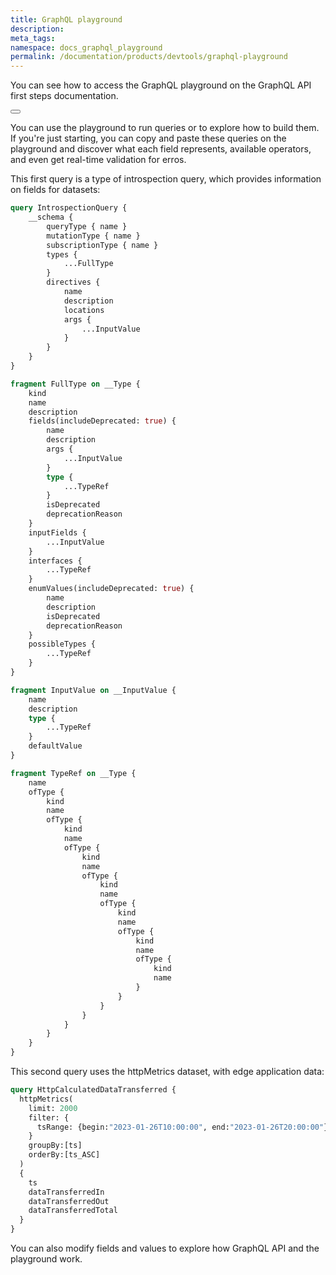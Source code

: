 ```yaml
---
title: GraphQL playground
description: 
meta_tags: 
namespace: docs_graphql_playground
permalink: /documentation/products/devtools/graphql-playground
---
```



You can see how to access the GraphQL playground on the GraphQL API first steps documentation.

<Button href="/en/documentation/products/graphql-api-first-steps/#accessing-graphql-playground" text="access graphql playground"></Button>

You can use the playground to run queries or to explore how to build them. If you're just starting, you can copy and paste these queries on the playground and discover what each field represents, available operators, and even get real-time validation for erros.

This first query is a type of introspection query, which provides information on fields for datasets:

```graphql
query IntrospectionQuery {
    __schema {
        queryType { name }
        mutationType { name }
        subscriptionType { name }
        types {
            ...FullType       
        }
        directives {
            name
            description
            locations
            args {
                ...InputValue        
            }
        }
    }
}

fragment FullType on __Type {
    kind
    name
    description
    fields(includeDeprecated: true) {
        name
        description
        args {
            ...InputValue
        }
        type {
            ...TypeRef
        }
        isDeprecated
        deprecationReason
    }
    inputFields {
        ...InputValue
    }
    interfaces {
        ...TypeRef
    }
    enumValues(includeDeprecated: true) {
        name
        description
        isDeprecated
        deprecationReason
    }
    possibleTypes {
        ...TypeRef
    }
}

fragment InputValue on __InputValue {
    name
    description
    type { 
        ...TypeRef 
    }
    defaultValue
}

fragment TypeRef on __Type {
    name
    ofType {
        kind
        name
        ofType {
            kind
            name
            ofType {
                kind
                name
                ofType {
                    kind
                    name
                    ofType {
                        kind
                        name
                        ofType {
                            kind
                            name
                            ofType {
                                kind
                                name
                            }
                        }
                    }
                }
            }
        }
    }
}
```

This second query uses the httpMetrics dataset, with edge application data:

```graphql
query HttpCalculatedDataTransferred {
  httpMetrics(
    limit: 2000
    filter: {
      tsRange: {begin:"2023-01-26T10:00:00", end:"2023-01-26T20:00:00"}
    }
    groupBy:[ts]
    orderBy:[ts_ASC]
  )
  {
    ts
    dataTransferredIn
    dataTransferredOut
    dataTransferredTotal
  }
}
```

You can also modify fields and values to explore how GraphQL API and the playground work.